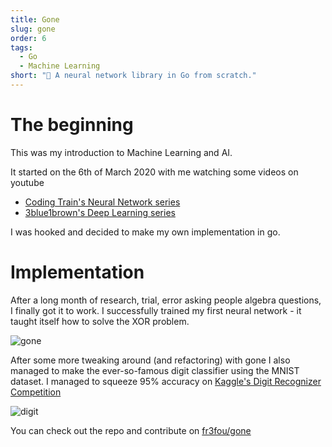 ```yaml
---
title: Gone
slug: gone
order: 6
tags:
  - Go
  - Machine Learning
short: "🧠 A neural network library in Go from scratch."
---
```


# The beginning

This was my introduction to Machine Learning and AI.

It started on the 6th of March 2020 with me watching some videos on youtube

- [Coding Train's Neural Network series](https://www.youtube.com/watch?v=XJ7HLz9VYz0&list=PLRqwX-V7Uu6Y7MdSCaIfsxc561QI0U0Tb)
- [3blue1brown's Deep Learning series](https://www.youtube.com/watch?v=aircAruvnKk&list=PLZHQObOWTQDNU6R1_67000Dx_ZCJB-3pi)

I was hooked and decided to make my own implementation in go.

# Implementation

After a long month of research, trial, error asking people algebra questions, I finally got it to work.
I successfully trained my first neural network - it taught itself how to solve the XOR problem.

![gone](/gone.png)

After some more tweaking around (and refactoring) with gone I also managed to make the ever-so-famous digit classifier using the MNIST dataset.
I managed to squeeze 95% accuracy on [Kaggle's Digit Recognizer Competition](https://www.kaggle.com/c/digit-recognizer/)

![digit](/digit.png)

You can check out the repo and contribute on [fr3fou/gone](https://github.com/fr3fou/gone)

